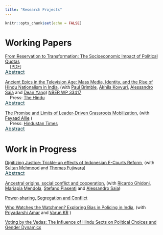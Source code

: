 ```yaml
---
title: "Research Projects"
---
```


```r
knitr::opts_chunk$set(echo = FALSE)
```

# Working Papers

[From Reservation to Transformation: The Socioeconomic Impact of Political Quotas](pdf/Reservation_to_Transformation.pdf)   <br />
&nbsp;&nbsp;&nbsp; [[PDF](pdf/Reservation_to_Transformation.pdf)]
<!-- Awarded Best Student Work - [IPUMS Spatial 2023 ](https://www.ipums.org/impact/ipums-research-award?utm_source=IPUMS+Emails&utm_campaign=1d9161f8c5-EMAIL_CAMPAIGN_2019_05_31_07_13_COPY_01&utm_medium=email&utm_term=0_a679127ff0-1d9161f8c5-21864473) -->

<p style="margin-top: -15px">
    <button class="abstract-btn">Abstract</button>
</p>
<div class="abstract-content">
The role of affirmative action policies in promoting socio-economic mobility remains a subject of intense global debate, with countries implementing varying strategies to address historical inequalities. This study leverages India's 2008 delimitation exercise as a natural experiment to assess the impact of political quotas for Scheduled Castes (SCs) on local socio-economic outcomes, focusing specifically on SC outcomes within villages rather than solely village-level metrics. We find that SC reservations substantially increase SC student enrollment, particularly in prestigious schools, and foster entrepreneurial activity, as evidenced by growth in both the number and size of SC-owned firms. Additionally, quotas facilitate SCs' entry into higher-status occupations, helping to erode entrenched caste-based occupational barriers. These effects are driven by greater access to formal institutional funding for SC-owned firms and improvements in the quality of politicians elected under the quota system. Improvements at the village level, including infrastructure enhancements and increased economic activity, further support these outcomes. Notably, the observed gains persist even after villages lose reserved status, underscoring the long-term benefits of these policies. Our findings contribute to global discourse on affirmative action, suggesting that targeted, well-implemented quotas can yield sustained social and economic mobility for marginalized groups. With India's next delimitation scheduled post-2026, this research provides critical insights for policymakers worldwide who are seeking effective strategies to address inequality and social stratification.
</div>


[Ancient Epics in the Television Age: Mass Media, Identity, and the Rise of Hindu Nationalism in India](pdf/Ramayan.pdf), (with [Paul Brimble](https://pbrimble.github.io/), [Akhila Kovvuri](https://vpge.stanford.edu/people/akhila-kovvuri), [Alessandro Saia](https://sites.google.com/site/asaia9585/alessandro-saia) and [Dean Yang](https://deanyang-econ.github.io/deanyang/)) [NBER WP 33417](https://www.nber.org/system/files/working_papers/w33417/w33417.pdf)  <br />
&nbsp;&nbsp;&nbsp; Press: [The Hindu](https://www.thehindu.com/society/how-the-ramayan-tv-show-helped-shape-a-singular-nationwide-hindu-identity/article69202807.ece)

<p style="margin-top: -15px">
    <button class="abstract-btn">Abstract</button>
</p>
<div class="abstract-content">
The growing prominence of Hindu nationalism, known as "Hindutva," in India has garnered significant attention for its impact on politics and society, particularly its adverse effects on minority communities. However, the Hindu identity was not always a monolithic and political one. This study explores the potential role of a Hindu mythological show, "Ramayana," which aired on the solely available TV channel in India during 1987-88, in shaping the Hindutva identity primarily on the increasing salience of religious identity in people's political, social, and personal lives. We proxy for exposure to this show using location and television transmitters obtained from archival data and use signal propagation modelling based on irregular terrain to measure signal strength. Examining political and social manifestations of identity, we find that exposure to the TV show is associated with increased electoral success for right-wing Hindu nationalist parties, heightened tensions between Hindus and Muslims, and a decrease in the number of schools affiliated with the significant far-right Hindu nationalist organization. Our next steps involve investigating the impact on personal expressions of identity, such as child naming practices and dietary choices influenced by religious taboos.</div>


[The Promise and Limits of Leader-Driven Grassroots Mobilization](), (with [Feyaad Allie](https://www.feyaadallie.com/) )  <br />
&nbsp;&nbsp;&nbsp; Press: [Hindustan Times](https://www.hindustantimes.com/india-news/bharat-jodo-yatra-boosts-congress-strike-rate-and-vote-share-in-karnataka-elections-101684006733079.html)

<p style="margin-top: -15px">
    <button class="abstract-btn">Abstract</button>
</p>
<div class="abstract-content">
Across contexts, political parties are often intertwined with mass societal movements. While the process by which parties originate from mass movements is extensively stud- ied, less is known about how established parties build mass movements and what their effects are. We argue that one strategy for parties is grassroots campaigns: an explicitly non-electoral effort to engage with the masses and the party organization. While these grassroots campaigns are about mass movement building and not directly linked to an upcoming election, they can end up having an electoral effect. We study this strategy in the context of the Indian National Congress’ effort to “return to their roots” and rebuild. We examine the electoral effects of Congress leader Rahul Gandhi’s 150-day grassroots march (the Bharat Jodo Yatra) on electoral politics. We find that the ya- tra improved Congress performance in state and national elections, with effects being higher in areas closest to the yatra route. Our interviews with party affiliates and voters suggest three key channels through which this grassroots effort to build a mass movement influenced electoral outcomes: building the party organization, shifting the discourse on viability, and improving perceptions of party cohesion. An original survey of 3500 voters provides suggestive evidence that one year after the yatra, some of these channels remain unchanged. Overall, the paper demonstrates the promise and limits of mass movement building as a party mobilization strategy.
</div>

# Work in Progress

[Digitizing Justice: Trickle-up effects of Indonesian E-Courts Reform](), (with [Sultan Mehmood](https://sites.google.com/view/sultan-mehmood/home) and [Thomas Fujiwara](https://sites.google.com/view/tfujiwara/home)) 


<p style="margin-top: -15px">
    <button class="abstract-btn">Abstract</button>
</p>
<div class="abstract-content">
The growing adoption of digital justice reforms worldwide represents a significant shift in how judicial systems operate. By streamlining processes, enhancing transparency, and improving access, these reforms promise to address longstanding inefficiencies within court systems. However, the impacts of digitalization are not uniform, and questions remain regarding disparities in access, the adaptability of legal practitioners, and the broader implications for case management and judicial independence. Exploring how digital justice reforms shape court efficiency and procedural fairness is essential to understanding their transformative potential. To answer these questions, we investigate the impact of Indonesia's E-Court Reform, a digitization initiative aimed at enhancing judicial efficiency by implementing electronic filing, summons, and trial processes in civil courts. Using a triple difference empirical strategy, we analyze the universe of Indonesian court cases to measure effects on case processing times, quality of judicial decisions, and broader systemic impacts on untreated courts. Our findings reveal a significant reduction in case delays by approximately 7.3 days, with no decline in decision quality; metrics like legal reasoning per page have improved, so do fewer cases proceed to appeal or are overturned at higher court. These efficiency gains are concentrated in straightforward cases, thereby freeing judicial resources for more complex cases. We also document positive spillovers to higher courts, where delays have also decreased, indicating a “trickle-up” effect of digital reform across the judiciary. This study contributes novel causal evidence on digital reform efficacy in judicial systems, demonstrating that digitization can reduce procedural bottlenecks and improve overall case management quality in large, developing country contexts.
</div>


[Ancestral origins, social conflict and cooperation](), (with [Ricardo Ghidoni](https://sites.google.com/site/riccardoghidoni/), [Mariapia Mendola](https://sites.google.com/site/mariapiamendola/), [Stefano Piasenti](https://sites.google.com/view/stefanopiasenti/home-page) and [Alessandro Saia](https://sites.google.com/site/asaia9585/alessandro-saia)) 


<!-- <p style="margin-top: -15px"> -->
<!--     <button class="abstract-btn">Abstract</button> -->
<!-- </p> -->
<!-- <div class="abstract-content"> -->
<!-- The growing adoption of digital justice reforms worldwide represents a significant shift in how judicial systems operate. By streamlining processes, enhancing transparency, and improving access, these reforms promise to address longstanding inefficiencies within court systems. However, the impacts of digitalization are not uniform, and questions remain regarding disparities in access, the adaptability of legal practitioners, and the broader implications for case management and judicial independence. Exploring how digital justice reforms shape court efficiency and procedural fairness is essential to understanding their transformative potential. To answer these questions, we investigate the impact of Indonesia's E-Court Reform, a digitization initiative aimed at enhancing judicial efficiency by implementing electronic filing, summons, and trial processes in civil courts. Using a triple difference empirical strategy, we analyze the universe of Indonesian court cases to measure effects on case processing times, quality of judicial decisions, and broader systemic impacts on untreated courts. Our findings reveal a significant reduction in case delays by approximately 7.3 days, with no decline in decision quality; metrics like legal reasoning per page have improved, so do fewer cases proceed to appeal or are overturned at higher court. These efficiency gains are concentrated in straightforward cases, thereby freeing judicial resources for more complex cases. We also document positive spillovers to higher courts, where delays have also decreased, indicating a “trickle-up” effect of digital reform across the judiciary. This study contributes novel causal evidence on digital reform efficacy in judicial systems, demonstrating that digitization can reduce procedural bottlenecks and improve overall case management quality in large, developing country contexts. -->
<!-- </div> -->

[Power-sharing, Segregation and Conflict]()
<!-- [Power-sharing, Segregation and Conflict](), (with [Saumitra Jha](https://saumitra.people.stanford.edu/), [Dominic Rohner](https://sites.google.com/site/dprohner/), [Alessandro Saia](https://sites.google.com/site/asaia9585/alessandro-saia) and [Ekaterina Zhuravskaya](http://www.parisschoolofeconomics.com/zhuravskaya-ekaterina/) ) -->


[Who Watches the Watchmen? Exploring Bias in Policing in India](), (with [Priyadarshi Amar](https://priyadarshiamar.github.io/) and [Varun KR](https://www.varun-kr.com/) ) 

[Voting by the Vedas: The Influence of Hindu Sects on Political Choices and Gender Dynamics]()



<style>
/* Style the abstract button to look like a hyperlink */
.abstract-btn {
    color: rgba(0, 49, 60, 1); /* Default hyperlink color */
    cursor: pointer; /* Pointer/hand icon */
    text-decoration: underline !important; /* Underline text */
    font-size: 16px; /* Font size */
    background: none; /* No background */
    border: none; /* No border */
    padding: 0; /* No padding */
    font-family: inherit; /* Inherit font settings */
    display: inline-block; /* Add this line */
    text-decoration-style: solid !important; /* Set underline style */
    text-decoration-color: rgba(150, 150, 150, 1) !important; /* Light grey color for underline */
}


/* Change text color on hover */
.abstract-btn:hover {
    color: rgba(0, 49, 60, 0.4); /* Hover color */
    text-decoration: underline; /* Ensure underline on hover */
}

/* Style the abstract content */
.abstract-content {
    margin-top: 10px; /* Some space above the abstract content */
    padding: 10px; /* Some padding */
    border: none; /* Remove border */
    background-color: transparent; /* Remove background color */
    font-size: 14px; /* Adjust the font size to your preference */
    display: none; /* Hide the abstract content initially */
    text-align: justify; /* Justify the text */
}
</style>
<script>
document.addEventListener('DOMContentLoaded', function() {
    var buttons = document.querySelectorAll('.abstract-btn');
    buttons.forEach(function(button) {
        button.addEventListener('click', function() {
            var abstract = button.parentElement.nextElementSibling;
            if (abstract.style.display === 'none' || abstract.style.display === '') {
                abstract.style.display = 'block';
            } else {
                abstract.style.display = 'none';
            }
        });
    });
});
</script>